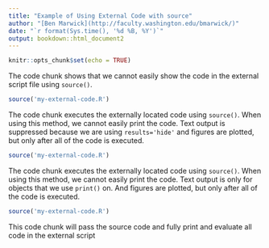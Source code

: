 ```yaml
--- 
title: "Example of Using External Code with source" 
author: "[Ben Marwick](http://faculty.washington.edu/bmarwick/)"
date: "`r format(Sys.time(), '%d %B, %Y')`"
output: bookdown::html_document2
--- 
```


```r
knitr::opts_chunk$set(echo = TRUE) 
``` 

The code chunk shows that we cannot easily show the code in the external script file using `source()`.

```r
source('my-external-code.R')
``` 

The code chunk executes the externally located code using `source()`. When using this method, we cannot easily print the code. Text output is suppressed because we are using `results='hide'` and figures are plotted, but only after all of the code is executed. 

```r
source('my-external-code.R')
``` 

The code chunk executes the externally located code using `source()`. When using this method, we cannot easily print the code. Text output is only for objects that we use `print()` on. And figures are plotted, but only after all of the code is executed. 

```r
source('my-external-code.R')
```

This code chunk will pass the source code and fully print and evaluate all code in the external script

```r
```

